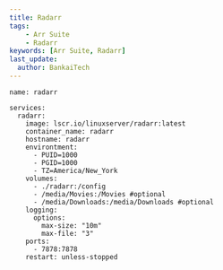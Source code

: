 ---
title: Radarr
tags:
    - Arr Suite
    - Radarr
keywords: [Arr Suite, Radarr]
last_update:
  author: BankaiTech
---
```
name: radarr

services:
  radarr:
    image: lscr.io/linuxserver/radarr:latest
    container_name: radarr
    hostname: radarr
    environtment:
      - PUID=1000
      - PGID=1000
      - TZ=America/New_York
    volumes:
      - ./radarr:/config
      - /media/Movies:/Movies #optional
      - /media/Downloads:/media/Downloads #optional
    logging:
      options:
        max-size: "10m"
        max-file: "3"
    ports:
      - 7878:7878
    restart: unless-stopped
```
